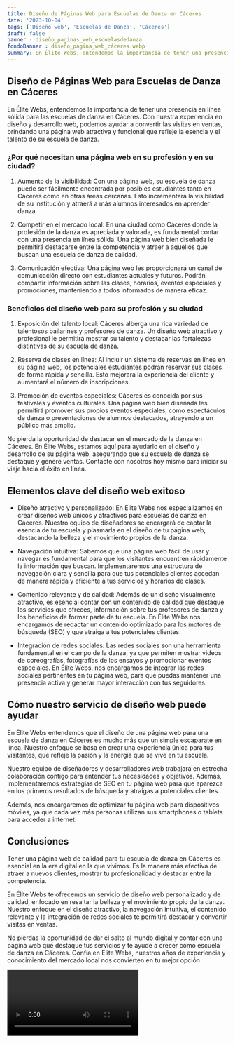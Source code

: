 ```yaml
---
title: Diseño de Páginas Web para Escuelas de Danza en Cáceres
date: '2023-10-04'
tags: ['Diseño web', 'Escuelas de Danza', 'Cáceres']
draft: false
banner : diseño_paginas_web_escuelasdedanza
fondoBanner : diseño_pagina_web_cáceres.webp
summary: En Élite Webs, entendemos la importancia de tener una presencia en línea sólida para las escuelas de danza en Cáceres. Con nuestra experiencia en diseño y desarrollo web, podemos ayudar a convertir las visitas en ventas, brindando una página web atractiva y funcional que refleje la esencia y el talento de su escuela de danza.
---
```


## Diseño de Páginas Web para Escuelas de Danza en Cáceres

En Élite Webs, entendemos la importancia de tener una presencia en línea sólida para las escuelas de danza en Cáceres. Con nuestra experiencia en diseño y desarrollo web, podemos ayudar a convertir las visitas en ventas, brindando una página web atractiva y funcional que refleje la esencia y el talento de su escuela de danza.

### ¿Por qué necesitan una página web en su profesión y en su ciudad?

1. Aumento de la visibilidad: Con una página web, su escuela de danza puede ser fácilmente encontrada por posibles estudiantes tanto en Cáceres como en otras áreas cercanas. Esto incrementará la visibilidad de su institución y atraerá a más alumnos interesados en aprender danza.

2. Competir en el mercado local: En una ciudad como Cáceres donde la profesión de la danza es apreciada y valorada, es fundamental contar con una presencia en línea sólida. Una página web bien diseñada le permitirá destacarse entre la competencia y atraer a aquellos que buscan una escuela de danza de calidad.

3. Comunicación efectiva: Una página web les proporcionará un canal de comunicación directo con estudiantes actuales y futuros. Podrán compartir información sobre las clases, horarios, eventos especiales y promociones, manteniendo a todos informados de manera eficaz.

### Beneficios del diseño web para su profesión y su ciudad

1. Exposición del talento local: Cáceres alberga una rica variedad de talentosos bailarines y profesores de danza. Un diseño web atractivo y profesional le permitirá mostrar su talento y destacar las fortalezas distintivas de su escuela de danza.

2. Reserva de clases en línea: Al incluir un sistema de reservas en línea en su página web, los potenciales estudiantes podrán reservar sus clases de forma rápida y sencilla. Esto mejorará la experiencia del cliente y aumentará el número de inscripciones.

3. Promoción de eventos especiales: Cáceres es conocida por sus festivales y eventos culturales. Una página web bien diseñada les permitirá promover sus propios eventos especiales, como espectáculos de danza o presentaciones de alumnos destacados, atrayendo a un público más amplio.

No pierda la oportunidad de destacar en el mercado de la danza en Cáceres. En Élite Webs, estamos aquí para ayudarlo en el diseño y desarrollo de su página web, asegurando que su escuela de danza se destaque y genere ventas. Contacte con nosotros hoy mismo para iniciar su viaje hacia el éxito en línea.

<GifSeo />

<Cta />

## Elementos clave del diseño web exitoso

- Diseño atractivo y personalizado: En Élite Webs nos especializamos en crear diseños web únicos y atractivos para escuelas de danza en Cáceres. Nuestro equipo de diseñadores se encargará de captar la esencia de tu escuela y plasmarla en el diseño de tu página web, destacando la belleza y el movimiento propios de la danza.

- Navegación intuitiva: Sabemos que una página web fácil de usar y navegar es fundamental para que los visitantes encuentren rápidamente la información que buscan. Implementaremos una estructura de navegación clara y sencilla para que tus potenciales clientes accedan de manera rápida y eficiente a tus servicios y horarios de clases.

- Contenido relevante y de calidad: Además de un diseño visualmente atractivo, es esencial contar con un contenido de calidad que destaque los servicios que ofreces, información sobre tus profesores de danza y los beneficios de formar parte de tu escuela. En Élite Webs nos encargamos de redactar un contenido optimizado para los motores de búsqueda (SEO) y que atraiga a tus potenciales clientes.

- Integración de redes sociales: Las redes sociales son una herramienta fundamental en el campo de la danza, ya que permiten mostrar videos de coreografías, fotografías de los ensayos y promocionar eventos especiales. En Élite Webs, nos encargamos de integrar las redes sociales pertinentes en tu página web, para que puedas mantener una presencia activa y generar mayor interacción con tus seguidores.

## Cómo nuestro servicio de diseño web puede ayudar

En Élite Webs entendemos que el diseño de una página web para una escuela de danza en Cáceres es mucho más que un simple escaparate en línea. Nuestro enfoque se basa en crear una experiencia única para tus visitantes, que refleje la pasión y la energía que se vive en tu escuela.

Nuestro equipo de diseñadores y desarrolladores web trabajará en estrecha colaboración contigo para entender tus necesidades y objetivos. Además, implementaremos estrategias de SEO en tu página web para que aparezca en los primeros resultados de búsqueda y atraigas a potenciales clientes.

Además, nos encargaremos de optimizar tu página web para dispositivos móviles, ya que cada vez más personas utilizan sus smartphones o tablets para acceder a internet.

## Conclusiones

Tener una página web de calidad para tu escuela de danza en Cáceres es esencial en la era digital en la que vivimos. Es la manera más efectiva de atraer a nuevos clientes, mostrar tu profesionalidad y destacar entre la competencia.

En Élite Webs te ofrecemos un servicio de diseño web personalizado y de calidad, enfocado en resaltar la belleza y el movimiento propio de la danza. Nuestro enfoque en el diseño atractivo, la navegación intuitiva, el contenido relevante y la integración de redes sociales te permitirá destacar y convertir visitas en ventas.

No pierdas la oportunidad de dar el salto al mundo digital y contar con una página web que destaque tus servicios y te ayude a crecer como escuela de danza en Cáceres. Confía en Élite Webs, nuestros años de experiencia y conocimiento del mercado local nos convierten en tu mejor opción.

<Video />

<CtaBot job='Escuelas de Danza' city='Cáceres'/>

<Gmaps query='Cáceres+españa+maps' />